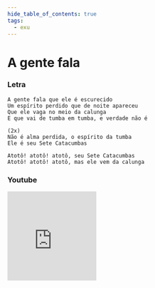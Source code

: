 ```yaml
---
hide_table_of_contents: true
tags:
  - exu
---
```


# A gente fala

### Letra

```text
A gente fala que ele é escurecido
Um espírito perdido que de noite apareceu
Que ele vaga no meio da calunga
E que vai de tumba em tumba, e verdade não é

(2x)
Não é alma perdida, o espírito da tumba
Ele é seu Sete Catacumbas

Atotô! atotô! atotô, seu Sete Catacumbas
Atotô! atotô! atotô, mas ele vem da calunga
```

### Youtube

<iframe
  width="200"
  height="200"
  src="https://www.youtube.com/embed/0gITf1spM8c"
  title="YouTube video player"
  frameborder="0"
  allow="accelerometer; autoplay; clipboard-write; encrypted-media; gyroscope; picture-in-picture; web-share"
  referrerpolicy="strict-origin-when-cross-origin"
  allowfullscreen
></iframe>
